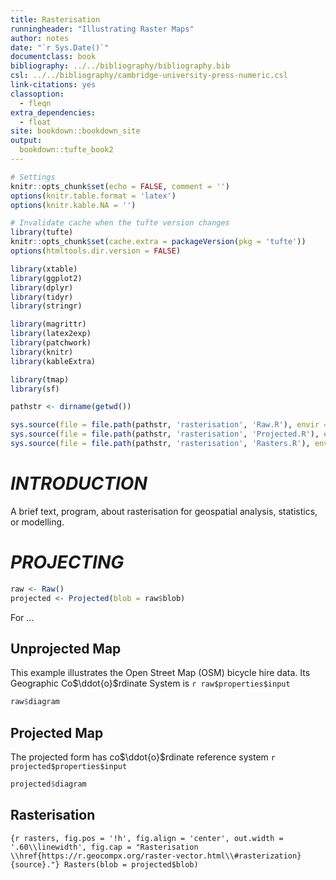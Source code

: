 ```yaml
---
title: Rasterisation
runningheader: "Illustrating Raster Maps"
author: notes
date: "`r Sys.Date()`"
documentclass: book
bibliography: ../../bibliography/bibliography.bib
csl: ../../bibliography/cambridge-university-press-numeric.csl
link-citations: yes
classoption:
  - fleqn
extra_dependencies:
  - float
site: bookdown::bookdown_site
output:
  bookdown::tufte_book2
---
```




<!--- Global Settings --->
```r

# Settings
knitr::opts_chunk$set(echo = FALSE, comment = '')
options(knitr.table.format = 'latex')
options(knitr.kable.NA = '')

# Invalidate cache when the tufte version changes
library(tufte)
knitr::opts_chunk$set(cache.extra = packageVersion(pkg = 'tufte'))
options(htmltools.dir.version = FALSE)
```


```r
library(xtable)
library(ggplot2)
library(dplyr)
library(tidyr)
library(stringr)

library(magrittr)
library(latex2exp)
library(patchwork)
library(knitr)
library(kableExtra)

library(tmap)
library(sf)

```

<!--- settings --->
```r
pathstr <- dirname(getwd())
```

<!--- functions --->
```r
sys.source(file = file.path(pathstr, 'rasterisation', 'Raw.R'), envir = knitr::knit_global())
sys.source(file = file.path(pathstr, 'rasterisation', 'Projected.R'), envir = knitr::knit_global())
sys.source(file = file.path(pathstr, 'rasterisation', 'Rasters.R'), envir = knitr::knit_global())
```

# *INTRODUCTION* {-}

A brief text, program, about rasterisation for geospatial analysis, statistics, or modelling.


# *PROJECTING*


```r
raw <- Raw()
projected <- Projected(blob = raw$blob)
```

For ...

## Unprojected Map

This example illustrates the Open Street Map (OSM) bicycle hire data. Its Geographic Co$\ddot{o}$rdinate System is `r raw$properties$input`

```r
raw$diagram
```


\clearpage

## Projected Map

The projected form has co$\ddot{o}$rdinate reference system `r projected$properties$input`

<!--- diagram --->
```r
projected$diagram
```

\vspace{20pt}

## Rasterisation

```{r rasters, fig.pos = '!h', fig.align = 'center', out.width = '.60\\linewidth', fig.cap = "Rasterisation \\href{https://r.geocompx.org/raster-vector.html\\#rasterization}{source}."}
Rasters(blob = projected$blob)
```




